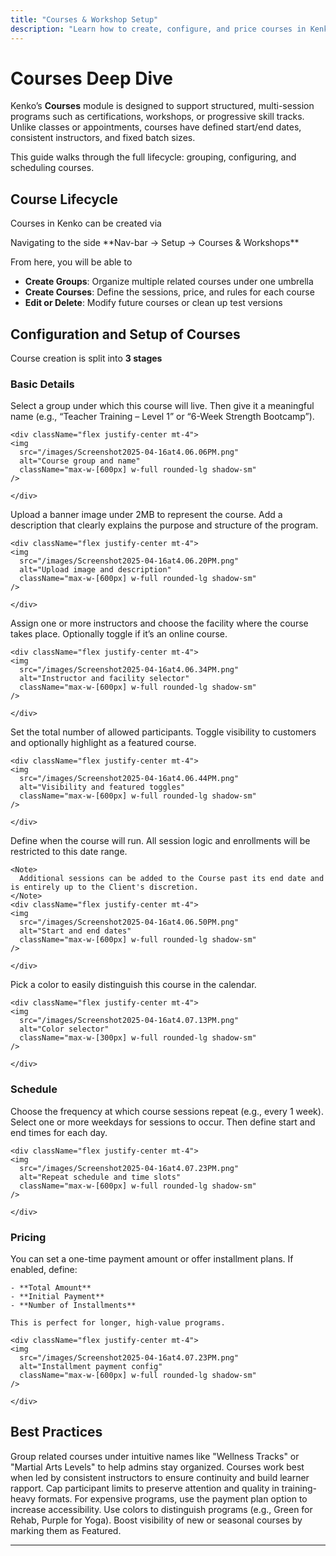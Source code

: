 ```yaml
---
title: "Courses & Workshop Setup"
description: "Learn how to create, configure, and price courses in Kenko with group structure, scheduling, and installment options."
---
```


# Courses Deep Dive

Kenko’s **Courses** module is designed to support structured, multi-session programs such as certifications, workshops, or progressive skill tracks. Unlike classes or appointments, courses have defined start/end dates, consistent instructors, and fixed batch sizes.

This guide walks through the full lifecycle: grouping, configuring, and scheduling courses.

## Course Lifecycle

Courses in Kenko can be created via

<Note>
  Navigating to the side **Nav-bar → Setup → Courses & Workshops**
</Note>

From here, you will be able to

- **Create Groups**: Organize multiple related courses under one umbrella
- **Create Courses**: Define the sessions, price, and rules for each course
- **Edit or Delete**: Modify future courses or clean up test versions

## Configuration and Setup of Courses

Course creation is split into **3 stages**

### Basic Details

<AccordionGroup>
  <Accordion title="Course Group & Name" icon="layer-group">
    Select a group under which this course will live. Then give it a meaningful name (e.g., “Teacher Training – Level 1” or “6-Week Strength Bootcamp”).

    <div className="flex justify-center mt-4">
    <img
      src="/images/Screenshot2025-04-16at4.06.06PM.png"
      alt="Course group and name"
      className="max-w-[600px] w-full rounded-lg shadow-sm"
    />

    </div>
  </Accordion>
  <Accordion title="Upload Image & Description" icon="image">
    Upload a banner image under 2MB to represent the course. Add a description that clearly explains the purpose and structure of the program.

    <div className="flex justify-center mt-4">
    <img
      src="/images/Screenshot2025-04-16at4.06.20PM.png"
      alt="Upload image and description"
      className="max-w-[600px] w-full rounded-lg shadow-sm"
    />

    </div>
  </Accordion>
  <Accordion title="Instructor, Facility & Type" icon="chalkboard-user">
    Assign one or more instructors and choose the facility where the course takes place. Optionally toggle if it’s an online course.

    <div className="flex justify-center mt-4">
    <img
      src="/images/Screenshot2025-04-16at4.06.34PM.png"
      alt="Instructor and facility selector"
      className="max-w-[600px] w-full rounded-lg shadow-sm"
    />

    </div>
  </Accordion>
  <Accordion title="Size, Visibility & Featured" icon="eye">
    Set the total number of allowed participants. Toggle visibility to customers and optionally highlight as a featured course.

    <div className="flex justify-center mt-4">
    <img
      src="/images/Screenshot2025-04-16at4.06.44PM.png"
      alt="Visibility and featured toggles"
      className="max-w-[600px] w-full rounded-lg shadow-sm"
    />

    </div>
  </Accordion>
  <Accordion title="Start & End Dates" icon="calendar">
    Define when the course will run. All session logic and enrollments will be restricted to this date range.

    <Note>
      Additional sessions can be added to the Course past its end date and is entirely up to the Client's discretion.
    </Note>
    <div className="flex justify-center mt-4">
    <img
      src="/images/Screenshot2025-04-16at4.06.50PM.png"
      alt="Start and end dates"
      className="max-w-[600px] w-full rounded-lg shadow-sm"
    />

    </div>
  </Accordion>
  <Accordion title="Color Tag" icon="palette">
    Pick a color to easily distinguish this course in the calendar.

    <div className="flex justify-center mt-4">
    <img
      src="/images/Screenshot2025-04-16at4.07.13PM.png"
      alt="Color selector"
      className="max-w-[300px] w-full rounded-lg shadow-sm"
    />

    </div>
  </Accordion>
</AccordionGroup>

### Schedule

<AccordionGroup>
  <Accordion title="Recurring Pattern" icon="arrows-repeat">
    Choose the frequency at which course sessions repeat (e.g., every 1 week).
  </Accordion>
  <Accordion title="Days & Time Slots" icon="calendar-days">
    Select one or more weekdays for sessions to occur. Then define start and end times for each day.

    <div className="flex justify-center mt-4">
    <img
      src="/images/Screenshot2025-04-16at4.07.23PM.png"
      alt="Repeat schedule and time slots"
      className="max-w-[600px] w-full rounded-lg shadow-sm"
    />

    </div>
  </Accordion>
</AccordionGroup>

### Pricing

<AccordionGroup>
  <Accordion title="One-time or Installment Payment" icon="credit-card">
    You can set a one-time payment amount or offer installment plans.
  </Accordion>
  <Accordion title="Installment Plan Options" icon="coins">
    If enabled, define:

    - **Total Amount**
    - **Initial Payment**
    - **Number of Installments**

    This is perfect for longer, high-value programs.

    <div className="flex justify-center mt-4">
    <img
      src="/images/Screenshot2025-04-16at4.07.23PM.png"
      alt="Installment payment config"
      className="max-w-[600px] w-full rounded-lg shadow-sm"
    />

    </div>
  </Accordion>
</AccordionGroup>

## Best Practices

<CardGroup cols="2">
  <Card title="Use Clear Group Labels" icon="layer-group" iconType="solid">
    Group related courses under intuitive names like "Wellness Tracks" or "Martial Arts Levels" to help admins stay organized.
  </Card>
  <Card title="Assign Fixed Instructors" icon="chalkboard-user" iconType="solid">
    Courses work best when led by consistent instructors to ensure continuity and build learner rapport.
  </Card>
  <Card title="Keep Sizes Limited" icon="users" iconType="solid">
    Cap participant limits to preserve attention and quality in training-heavy formats.
  </Card>
  <Card title="Enable Installments for High-Value Courses" icon="coins" iconType="solid">
    For expensive programs, use the payment plan option to increase accessibility.
  </Card>
  <Card title="Color Code by Department" icon="palette" iconType="solid">
    Use colors to distinguish programs (e.g., Green for Rehab, Purple for Yoga).
  </Card>
  <Card title="Spotlight with 'Featured' Toggle" icon="star" iconType="solid">
    Boost visibility of new or seasonal courses by marking them as Featured.
  </Card>
</CardGroup>

---